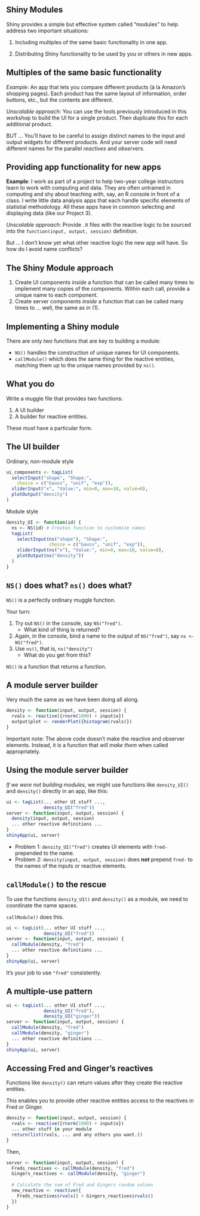 ## Shiny Modules

Shiny provides a simple but effective system called "modules" to help address two important situations:

1. Including multiples of the same basic functionality in one app.

2. Distributing Shiny functionality to be used by you or others in new apps.

## Multiples of the same basic functionality

*Example*: An app that lets you compare different products (à la Amazon's shopping pages). Each product has the same layout of information, order buttons, etc., but the contents are different.

*Unscalable approach*: You can use the tools previously introduced in this workshop to build the UI for a single product. Then duplicate this for each additional product.

BUT ... You'll have to be careful to assign distinct names to the input and output widgets for different products. And your server code will need different names for the parallel *reactives* and *observers*. 

## Providing app functionality for new apps

**Example**: I work as part of a project to help two-year college instructors learn to work with computing and data. They are often untrained in computing and shy about teaching with, say, an R console in front of a class. I write little data analysis apps that each handle specific elements of statistial methodology. All these apps have in common selecting and displaying data (like our Project 3).

*Unscalable approach*: Provide `.R` files with the reactive logic to be sourced into the `function(input, output, session)` definition. 

But ... I don't know yet what other reactive logic the new app will have. So how do I avoid name conflicts?

## The Shiny Module approach

1. Create UI components *inside* a function that can be called many times to implement many copies of the components. Within each call, provide a unique name to each component.
2. Create server components *inside* a function that can be called many times to ... well, the same as in (1).

## Implementing a Shiny module

There are only *two* functions that are key to building a module:

- `NS()` handles the construction of unique names for UI components.
- `callModule()` which does the same thing for the reactive entities, matching them up to the unique names provided by `ns()`.

## What you do

Write a muggle file that provides two functions:

1. A UI builder
2. A builder for reactive entities. 

These *must* have a particular form.

## The UI builder

Ordinary, non-module style
```r
ui_components <- tagList(
  selectInput("shape", "Shape:",
    choice = c("Gauss", "unif", "exp")),
  sliderInput("x", "Value:", min=0, max=10, value=0),
  plotOutput("density")
)
```

Module style
```r
density_UI <- function(id) {
  ns <- NS(id) # Creates function to customize names
  tagList(
    selectInput(ns("shape"), "Shape:",
                choice = c("Gauss", "unif", "exp")),
    sliderInput(ns("x"), "Value:", min=0, max=10, value=0),
    plotOutput(ns("density"))
  )
}
```

## `NS()` does what? `ns()` does what?

`NS()` is a perfectly ordinary muggle function.

Your turn:

1. Try out `NS()` in the console, say `NS("fred")`.
    - What kind of thing is returned?
2. Again, in the console, bind a name to the output of `NS("fred")`, say `ns <- NS("fred")`.
3. Use `ns()`, that is, `ns("density")`
    - What do you get from this?
    
`NS()` is a function that returns a function.

## A module server builder

Very much the same as we have been doing all along.

```r
density <- function(input, output, session) {
  rvals <- reactive({rnorm(1000) + input$x})
  output$plot <- renderPlot({histogram(rvals)})
}
```

Important note: The above code doesn't make the reactive and observer elements. Instead, it is a function that *will make them* when called appropriately.

## Using the module server builder 

*If we were not building modules*, we might use functions like `density_UI()` and `density()` directly in an app, like this:

```r
ui <- tagList(... other UI stuff ...,     
              density_UI("fred"))
server <- function(input, output, session) {
  density(input, output, session)
  ... other reactive definitions ...
}
shinyApp(ui, server)
```

- Problem 1: `density_UI("fred")` creates UI elements with `fred-` prepended to the name. 
- Problem 2: `density(input, output, session)` does **not** prepend `fred-` to the names of the inputs or reactive elements.

## `callModule()` to the rescue

To use the functions `density_UI()` and `density()` as a module, we need to coordinate the name spaces.

`callModule()` does this.

```r
ui <- tagList(... other UI stuff ...,     
              density_UI("fred"))
server <- function(input, output, session) {
  callModule(density, "fred")
  ... other reactive definitions ...
}
shinyApp(ui, server)
```

It's your job to use `"fred"` consistently.

## A multiple-use pattern

```r
ui <- tagList(... other UI stuff ...,     
              density_UI("fred"),
              density_UI("ginger"))
server <- function(input, output, session) {
  callModule(density, "fred")
  callModule(density, "ginger")
  ... other reactive definitions ...
}
shinyApp(ui, server)
```

## Accessing Fred and Ginger's reactives

Functions like `density()` can return values after they create the reactive entities. 

This enables you to provide other reactive entities access to the reactives in Fred or Ginger.

```r
density <- function(input, output, session) {
  rvals <- reactive({rnorm(1000) + input$x})
  ... other stuff in your module
  return(list(rvals, ... and any others you want.))
}
```

Then,
```r
server <- function(input, output, session) {
  Freds_reactives <- callModule(density, "fred")
  Gingers_reactives <- callModule(density, "ginger")
  
  # Calculate the sum of Fred and Gingers random values
  new_reactive <- reactive({
    Freds_reactives$rvals() + Gingers_reactives$rvals()
  })
}
```
